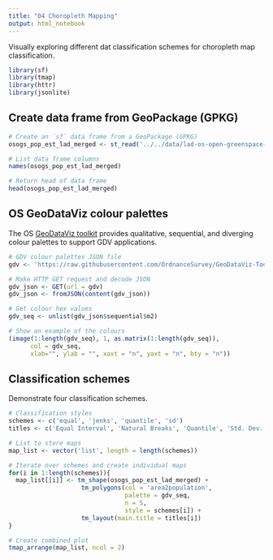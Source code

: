 ```yaml
---
title: "04 Choropleth Mapping"
output: html_notebook
---
```


Visually exploring different dat classification schemes for choropleth map
classification.

```r
library(sf)
library(tmap)
library(httr)
library(jsonlite)
```

## Create data frame from GeoPackage (GPKG)

```r
# Create an `sf` data frame from a GeoPackage (GPKG)
osogs_pop_est_lad_merged <- st_read('../../data/lad-os-open-greenspace-area-per-head.gpkg')
```

```r
# List data frame columns
names(osogs_pop_est_lad_merged)
```

```r
# Return head of data frame
head(osogs_pop_est_lad_merged)
```

## OS GeoDataViz colour palettes

The OS [GeoDataViz
toolkit](https://github.com/OrdnanceSurvey/GeoDataViz-Toolkit/tree/master/Colours)
provides qualitative, sequential, and diverging colour palettes to support GDV
applications.

```r
# GDV colour palettes JSON file 
gdv <- 'https://raw.githubusercontent.com/OrdnanceSurvey/GeoDataViz-Toolkit/master/Colours/GDV-colour-palettes-v0.7.json'

# Make HTTP GET request and decode JSON
gdv_json <- GET(url = gdv)
gdv_json <- fromJSON(content(gdv_json))

# Get colour hex values
gdv_seq <- unlist(gdv_json$sequential$m2)

# Show an example of the colours
(image(1:length(gdv_seq), 1, as.matrix(1:length(gdv_seq)), 
      col = gdv_seq,
      xlab="", ylab = "", xaxt = "n", yaxt = "n", bty = "n"))
```

## Classification schemes

Demonstrate four classification schemes.

```r
# Classification styles
schemes <- c('equal', 'jenks', 'quantile', 'sd')
titles <- c('Equal Interval', 'Natural Breaks', 'Quantile', 'Std. Dev.')
```

```r
# List to store maps
map_list <- vector('list', length = length(schemes))

# Iterate over schemes and create individual maps
for(i in 1:length(schemes)){
  map_list[[i]] <- tm_shape(osogs_pop_est_lad_merged) +
                    tm_polygons(col = 'area2population',
                                palette = gdv_seq,
                                n = 5,
                                style = schemes[i]) +
                    tm_layout(main.title = titles[i])
}
```

```r
# Create combined plot
tmap_arrange(map_list, ncol = 2)
```

